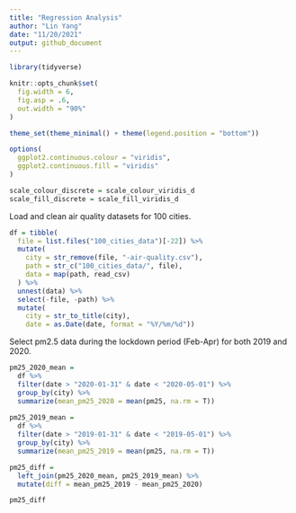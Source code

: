 ```yaml
---
title: "Regression Analysis"
author: "Lin Yang"
date: "11/20/2021"
output: github_document
---
```


```r
library(tidyverse)

knitr::opts_chunk$set(
  fig.width = 6,
  fig.asp = .6,
  out.width = "90%"
)

theme_set(theme_minimal() + theme(legend.position = "bottom"))

options(
  ggplot2.continuous.colour = "viridis",
  ggplot2.continuous.fill = "viridis"
)

scale_colour_discrete = scale_colour_viridis_d
scale_fill_discrete = scale_fill_viridis_d
```

Load and clean air quality datasets for 100 cities.
```r
df = tibble(
  file = list.files("100_cities_data")[-22]) %>% 
  mutate(
    city = str_remove(file, "-air-quality.csv"),
    path = str_c("100_cities_data/", file),
    data = map(path, read_csv)
  ) %>% 
  unnest(data) %>% 
  select(-file, -path) %>% 
  mutate(
    city = str_to_title(city),
    date = as.Date(date, format = "%Y/%m/%d"))
```

Select pm2.5 data during the lockdown period (Feb-Apr) for both 2019 and 2020.
```r
pm25_2020_mean = 
  df %>% 
  filter(date > "2020-01-31" & date < "2020-05-01") %>% 
  group_by(city) %>% 
  summarize(mean_pm25_2020 = mean(pm25, na.rm = T))
 
pm25_2019_mean = 
  df %>% 
  filter(date > "2019-01-31" & date < "2019-05-01") %>% 
  group_by(city) %>% 
  summarize(mean_pm25_2019 = mean(pm25, na.rm = T))

pm25_diff = 
  left_join(pm25_2020_mean, pm25_2019_mean) %>% 
  mutate(diff = mean_pm25_2019 - mean_pm25_2020)

pm25_diff
```






